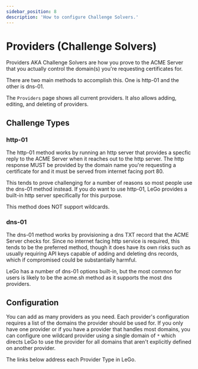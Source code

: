 ```yaml
---
sidebar_position: 8
description: 'How to configure Challenge Solvers.'
---
```


# Providers (Challenge Solvers)

Providers AKA Challenge Solvers are how you prove to the ACME Server that you 
actually control the domain(s) you're requesting certificates for.

There are two main methods to accomplish this. One is http-01 and the other is 
dns-01.

The `Providers` page shows all current providers. It also allows adding, 
editing, and deleting of providers.

## Challenge Types

### http-01

The http-01 method works by running an http server that provides a specfic 
reply to the ACME Server when it reaches out to the http server. The 
http response MUST be provided by the domain name you're requesting a 
certificate for and it must be served from internet facing port 80.

This tends to prove challenging for a number of reasons so 
most people use the dns-01 method instead. If you do want to use http-01, LeGo
provides a built-in http server specifically for this purpose.

This method does NOT support wildcards.

### dns-01

The dns-01 method works by provisioning a dns TXT record that the ACME Server
checks for. Since no internet facing http service is required, this tends to 
be the preferred method, though it does have its own risks such as usually 
requiring API keys capable of adding and deleting dns records, which if 
compromised could be substantially harmful.

LeGo has a number of dns-01 options built-in, but the most common for users 
is likely to be the acme.sh method as it supports the most dns providers.

## Configuration

You can add as many providers as you need. Each provider's configuration requires
a list of the domains the provider should be used for. If you only have one 
provider or if you have a provider that handles most domains, you can configure
one wildcard provider using a single domain of `*` which directs LeGo to use
the provider for all domains that aren't explicitly defined on another provider.

The links below address each Provider Type in LeGo.


<DocCardList />
